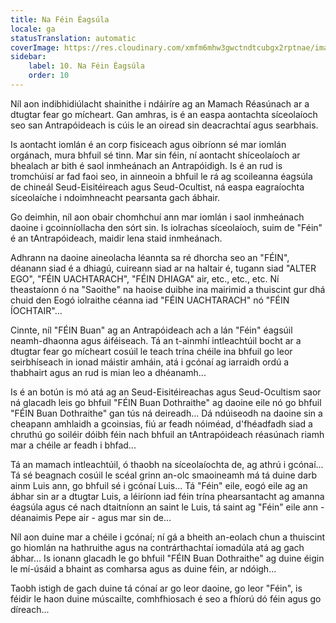 ```yaml
---
title: Na Féin Éagsúla
locale: ga
statusTranslation: automatic
coverImage: https://res.cloudinary.com/xmfm6mhw3gwctndtcubgx2rptnae/image/upload/v1740468922/small_cover_tratado_de_psicologia_revolucionaria_a4c0dca4e0.webp
sidebar:
    label: 10. Na Féin Éagsúla
    order: 10
---
```

Níl aon indibhidiúlacht shainithe i ndáiríre ag an Mamach Réasúnach ar a dtugtar fear go mícheart. Gan amhras, is é an easpa aontachta síceolaíoch seo san Antrapóideach is cúis le an oiread sin deacrachtaí agus searbhais.

Is aontacht iomlán é an corp fisiceach agus oibríonn sé mar iomlán orgánach, mura bhfuil sé tinn. Mar sin féin, ní aontacht shíceolaíoch ar bhealach ar bith é saol inmheánach an Antrapóidigh. Is é an rud is tromchúisí ar fad faoi seo, in ainneoin a bhfuil le rá ag scoileanna éagsúla de chineál Seud-Eisitéireach agus Seud-Ocultist, ná easpa eagraíochta síceolaíche i ndoimhneacht pearsanta gach ábhair.

Go deimhin, níl aon obair chomhchuí ann mar iomlán i saol inmheánach daoine i gcoinníollacha den sórt sin. Is iolrachas síceolaíoch, suim de "Féin" é an tAntrapóideach, maidir lena staid inmheánach.

Adhrann na daoine aineolacha léannta sa ré dhorcha seo an "FÉIN", déanann siad é a dhiagú, cuireann siad ar na haltair é, tugann siad "ALTER EGO", "FÉIN UACHTARACH", "FÉIN DHIAGA" air, etc., etc., etc. Ní theastaíonn ó na "Saoithe" na haoise duibhe ina mairimid a thuiscint gur dhá chuid den Eogó iolraithe céanna iad "FÉIN UACHTARACH" nó "FÉIN ÍOCHTAIR"...

Cinnte, níl "FÉIN Buan" ag an Antrapóideach ach a lán "Féin" éagsúil neamh-dhaonna agus áiféiseach. Tá an t-ainmhí intleachtúil bocht ar a dtugtar fear go mícheart cosúil le teach trína chéile ina bhfuil go leor seirbhíseach in ionad máistir amháin, atá i gcónaí ag iarraidh ordú a thabhairt agus an rud is mian leo a dhéanamh...

Is é an botún is mó atá ag an Seud-Eisitéireachas agus Seud-Ocultism saor ná glacadh leis go bhfuil "FÉIN Buan Dothraithe" ag daoine eile nó go bhfuil "FÉIN Buan Dothraithe" gan tús ná deireadh... Dá ndúiseodh na daoine sin a cheapann amhlaidh a gcoinsias, fiú ar feadh nóiméad, d'fhéadfadh siad a chruthú go soiléir dóibh féin nach bhfuil an tAntrapóideach réasúnach riamh mar a chéile ar feadh i bhfad...

Tá an mamach intleachtúil, ó thaobh na síceolaíochta de, ag athrú i gcónaí... Tá sé beagnach cosúil le scéal grinn an-olc smaoineamh má tá duine darb ainm Luis ann, go bhfuil sé i gcónaí Luis... Tá "Féin" eile, eogó eile ag an ábhar sin ar a dtugtar Luis, a léiríonn iad féin trína phearsantacht ag amanna éagsúla agus cé nach dtaitníonn an saint le Luis, tá saint ag "Féin" eile ann - déanaimis Pepe air - agus mar sin de...

Níl aon duine mar a chéile i gcónaí; ní gá a bheith an-eolach chun a thuiscint go hiomlán na hathruithe agus na contrárthachtaí iomadúla atá ag gach ábhar... Is ionann glacadh le go bhfuil "FÉIN Buan Dothraithe" ag duine éigin le mí-úsáid a bhaint as comharsa agus as duine féin, ar ndóigh...

Taobh istigh de gach duine tá cónaí ar go leor daoine, go leor "Féin", is féidir le haon duine múscailte, comhfhiosach é seo a fhíorú dó féin agus go díreach...

